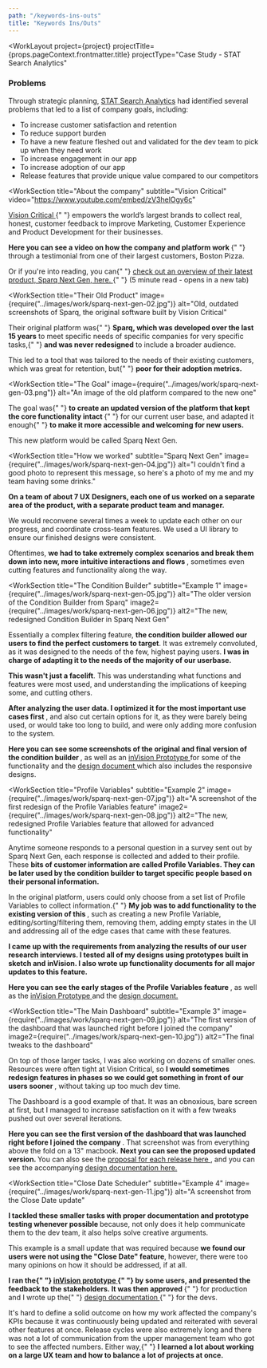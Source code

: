 ```yaml
---
path: "/keywords-ins-outs"
title: "Keywords Ins/Outs"
---
```





<WorkLayout
  project={project}
  projectTitle={props.pageContext.frontmatter.title}
  projectType="Case Study - STAT Search Analytics"
>
<SEO title={props.pageContext.frontmatter.title} />
<WorkIntro>
  <h3>Problems</h3>
  <p>
    Through strategic planning, <a href="https://getstat.com/" target="_blank" rel="noreferrer noopener">STAT Search Analytics</a> had identified several problems that led to a list of company goals, including:
  </p>
  <p>
  <ul>
    <li>To increase customer satisfaction and retention</li>
    <li>To reduce support burden</li>
    <li>To have a new feature fleshed out and validated for the dev team to pick up when they need work</li>
    <li>To increase engagement in our app</li>
    <li>To increase adoption of our app</li>
    <li>Release features that provide unique value compared to our competitors</li>
  </ul>
  </p>
</WorkIntro>

<WorkSection
  title="About the company"
  subtitle="Vision Critical"
  video="https://www.youtube.com/embed/zV3helOgy6c"
>
  <p>
    <a
      href="http://www.visioncritical.com/"
      target="_blank"
      rel="noreferrer noopener"
    >
      Vision Critical
    </a>{" "}
    empowers the world’s largest brands to collect real, honest, customer
    feedback to improve Marketing, Customer Experience and Product Development
    for their businesses.
  </p>
  <p>
    <strong>
      Here you can see a video on how the company and platform work
    </strong>{" "}
    through a testimonial from one of their largest customers, Boston Pizza.
  </p>
  <p>
    Or if you're into reading, you can{" "}
    <a
      href="https://www.visioncritical.com/customer-intelligence-platform-features/"
      target="_blank"
      rel="noreferrer noopener"
    >
      check out an overview of their latest product, Sparq Next Gen, here.
    </a>{" "}
    (5 minute read - opens in a new tab)
  </p>
</WorkSection>

<WorkSection
  title="Their Old Product"
  image={require("../images/work/sparq-next-gen-02.jpg")}
  alt="Old, outdated screenshots of Sparq, the original software built by Vision Critical"
>
  <p>
    Their original platform was{" "}
    <strong>Sparq, which was developed over the last 15 years</strong> to meet
    specific needs of specific companies for very specific tasks,{" "}
    <strong>and was never redesigned</strong> to include a broader audience.
  </p>
  <p>
    This led to a tool that was tailored to the needs of their existing
    customers, which was great for retention, but{" "}
    <strong>poor for their adoption metrics.</strong>
  </p>
</WorkSection>

<WorkSection
  title="The Goal"
  image={require("../images/work/sparq-next-gen-03.png")}
  alt="An image of the old platform compared to the new one"
>
  <p>
    The goal was{" "}
    <strong>
      to create an updated version of the platform that kept the core
      functionality intact
    </strong>{" "}
    for our current user base, and adapted it enough{" "}
    <strong>to make it more accessible and welcoming for new users.</strong>
  </p>
  <p>This new platform would be called Sparq Next Gen.</p>
</WorkSection>

<WorkSection
  title="How we worked"
  subtitle="Sparq Next Gen"
  image={require("../images/work/sparq-next-gen-04.jpg")}
  alt="I couldn't find a good photo to represent this message, so here's a photo of my me and my team having some drinks."
>
  <p>
    <strong>
        On a team of about 7 UX Designers, each one of us worked on a separate area of the
        product, with a separate product team and manager.
    </strong>
  </p>

<p>
  We would reconvene several times a week to update each other on our progress,
  and coordinate cross-team features. We used a UI library to ensure our
  finished designs were consistent.
</p>

  <p>
    Oftentimes, <strong>
        we had to take extremely complex scenarios and break them down into new,
        more intuitive interactions and flows
    </strong>, sometimes even cutting features and functionality along the way.
  </p>
</WorkSection>

<WorkSection
  title="The Condition Builder"
  subtitle="Example 1"
  image={require("../images/work/sparq-next-gen-05.jpg")}
  alt="The older version of the Condition Builder from Sparq"
  image2={require("../images/work/sparq-next-gen-06.jpg")}
  alt2="The new, redesigned Condition Builder in Sparq Next Gen"
>
  <p>
    Essentially a complex filtering feature, <strong>the condition builder allowed our users to find the perfect customers to target</strong>. It was extremely convoluted, as it was designed to the needs of the few, highest paying
    users. <strong>I was in charge of adapting it to the needs of the majority of our userbase.</strong>
  </p>

<p>
  <strong>This wasn't just a facelift</strong>. This was understanding what
  functions and features were most used, and understanding the implications of
  keeping some, and cutting others.
</p>

<p>
  <strong>
    After analyzing the user data. I optimized it for the most important use
    cases first
  </strong>
  , and also cut certain options for it, as they were barely being used, or would
  take too long to build, and were only adding more confusion to the system.
</p>

<p>
  <strong>
    Here you can see some screenshots of the original and final version of the
    condition builder
  </strong>
  , as well as an <a
    href="https://invis.io/WV63QOVM2"
    target="_blank"
    rel="noreferrer noopener"
  >
    inVision Prototype
  </a> for some of the functionality and the <a
    href="https://docs.google.com/document/d/1WAYWZpTzK2LQaV4pV_UQGA5kDxvlqq7jMmEPTKN1HyY/edit?usp=sharing"
    target="_blank"
    rel="noreferrer noopener"
  >
    design document
  </a> which also includes the responsive designs.
</p>

</WorkSection>

<WorkSection
  title="Profile Variables"
  subtitle="Example 2"
  image={require("../images/work/sparq-next-gen-07.jpg")}
  alt="A screenshot of the first redesign of the Profile Variables feature"
  image2={require("../images/work/sparq-next-gen-08.jpg")}
  alt2="The new, redesigned Profile Variables feature that allowed for advanced functionality"
>
<p>
  Anytime someone responds to a personal question in a survey sent out by Sparq Next Gen, each
  response is collected and added to their profile. These <strong>bits of customer information are called Profile Variables. They can be later used by the condition builder to target specific people based on their personal information.</strong>
</p>

<p>
  In the original platform, users could only choose from a set list of Profile
  Variables to collect information.{" "}
  <strong>
    My job was to add functionality to the existing version of this
  </strong>
  , such as creating a new Profile Variable, editing/sorting/filtering them, removing
  them, adding empty states in the UI and addressing all of the edge cases that came
  with these features.
</p>

<p>
  <strong>
    I came up with the requirements from analyzing the results of our user
    research interviews. I tested all of my designs using prototypes built in
    sketch and inVision. I also wrote up functionality documents for all major
    updates to this feature.
  </strong>
</p>

<p>
  <strong>
    Here you can see the early stages of the Profile Variables feature
  </strong>
  , as well as the <a
    href="https://invis.io/V25ZZQY7B"
    target="_blank"
    rel="noreferrer noopener"
  >
    inVision Prototype
  </a> and the <a
    href="https://docs.google.com/document/d/1GrEJBw1o2syjunyHndF7zWQvzi9527yLOe5zbWyUNKQ/edit?usp=sharing"
    target="_blank"
    rel="noreferrer noopener"
  >
    design document.
  </a>
</p>

</WorkSection>

<WorkSection
  title="The Main Dashboard"
  subtitle="Example 3"
  image={require("../images/work/sparq-next-gen-09.jpg")}
  alt="The first version of the dashboard that was launched right before I joined the company"
  image2={require("../images/work/sparq-next-gen-10.jpg")}
  alt2="The final tweaks to the dashboard"
>
<p>
  On top of those larger tasks, I was also working on dozens of smaller ones. Resources were
  often tight at Vision Critical, so <strong>
      I would sometimes redesign features in phases so we could get something in front of our
      users sooner
  </strong>
  , without taking up too much dev time.
</p>

<p>
  The Dashboard is a good example of that. It was an obnoxious, bare screen at
  first, but I managed to increase satisfaction on it with a few tweaks pushed
  out over several iterations.
</p>

<p>
  <strong>
    Here you can see the first version of the dashboard that was launched right
    before I joined the company
  </strong>
  . That screenshot was from everything above the fold on a 13" macbook. <strong>
    Next you can see the proposed updated version.
  </strong> You can also see the <a
    href={require("../images/work/sparq-next-gen-99.jpg")}
    target="_blank"
    rel="noreferrer noopener"
  >
    proposal for each release here
  </a>, and you can see the accompanying <a
    href="https://docs.google.com/document/d/1DWQ0-PDKNtIj81p59brabztY3XwB5I4-bc3JaoWFnos/edit?usp=sharing"
    target="_blank"
    rel="noreferrer noopener"
  >
    design documentation here.
  </a>
</p>

</WorkSection>

<WorkSection
  title="Close Date Scheduler"
  subtitle="Example 4"
  image={require("../images/work/sparq-next-gen-11.jpg")}
  alt="A screenshot from the Close Date update"
>
<p>
  <strong>
      I tackled these smaller tasks with proper documentation and prototype testing whenever
      possible
  </strong> because, not only does it help communicate them to the dev team, it also helps solve
  creative arguments.
</p>

<p>
  This example is a small update that was required because
  <strong>we found our users were not using the "Close Date" feature</strong>, however,
  there were too many opinions on how it should be addressed, if at all.
</p>

<p>
  <strong>
    I ran the{" "}
    <a
      href="https://invis.io/K861KLFC6"
      target="_blank"
      rel="noreferrer noopener"
    >
      inVision prototype
    </a>{" "}
    by some users, and presented the feedback to the stakeholders. It was then
    approved
  </strong>{" "}
  for production and I wrote up the{" "}
  <a
    href="https://docs.google.com/document/d/1OU2zLEWUw4nAx3vsHJ_lX16xiptT2Z3lKn2o79DpaU0/edit?usp=sharing"
    target="_blank"
    rel="noreferrer noopener"
  >
    design documentation
  </a>{" "}
  for the devs.
</p>

</WorkSection>

<NextSteps title="Outcome">
  <p>
    It's hard to define a solid outcome on how my work affected the company's
    KPIs because it was continuously being updated and reiterated with several
    other features at once. Release cycles were also extremely long and there
    was not a lot of communication from the upper management team who got to see
    the affected numbers. Either way,{" "}
    <strong>
      I learned a lot about working on a large UX team and how to balance a lot
      of projects at once.
    </strong>
  </p>
</NextSteps>

</WorkLayout>
